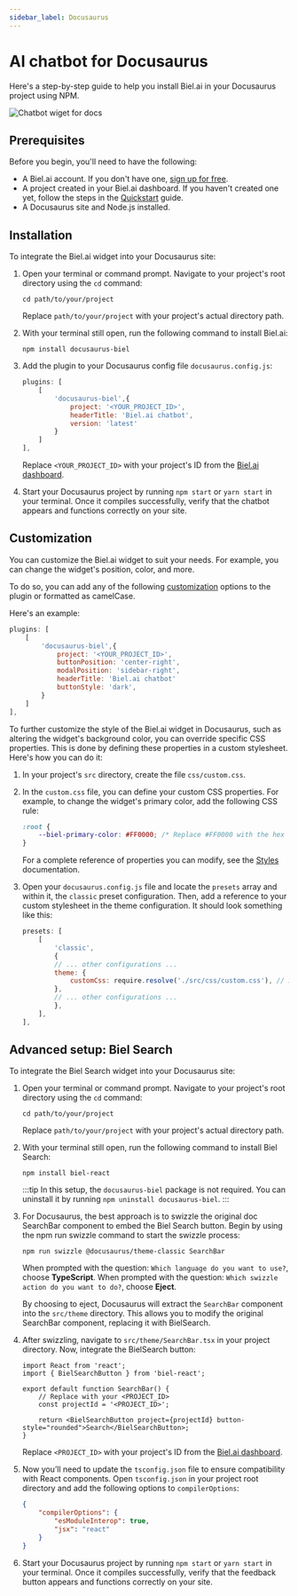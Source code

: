 ```yaml
---
sidebar_label: Docusaurus
---
```



# AI chatbot for Docusaurus

Here's a step-by-step guide to help you install Biel.ai in your Docusaurus project using NPM.

![Chatbot wiget for docs](./images/biel-widget-docs.png)

## Prerequisites

Before you begin, you'll need to have the following:

- A Biel.ai account. If you don't have one, [sign up for free](https://app.biel.ai/accounts/signup/).
- A project created in your Biel.ai dashboard. If you haven't created one yet, follow the steps in the [Quickstart](../quickstart.md#2-create-a-project) guide.
- A Docusaurus site and Node.js installed.

## Installation

To integrate the Biel.ai widget into your Docusaurus site:

1. Open your terminal or command prompt. Navigate to your project's root directory using the `cd` command:

    ```console
    cd path/to/your/project
    ```
    
    Replace `path/to/your/project` with your project's actual directory path.

1. With your terminal still open, run the following command to install Biel.ai:

    ```console
    npm install docusaurus-biel
    ```
    
1. Add the plugin to your Docusaurus config file `docusaurus.config.js`:

    ```js
    plugins: [
        [
            'docusaurus-biel',{
                project: '<YOUR_PROJECT_ID>',
                headerTitle: 'Biel.ai chatbot',
                version: 'latest'
            }
        ]
    ],
    ```

    Replace `<YOUR_PROJECT_ID>` with your project's ID from the [Biel.ai dashboard](../quickstart.md#2-create-a-project).

1. Start your Docusaurus project by running `npm start` or `yarn start` in your terminal. Once it compiles successfully, verify that the chatbot appears and functions correctly on your site.

## Customization

You can customize the Biel.ai widget to suit your needs. For example, you can change the widget's position, color, and more.

To do so, you can add any of the following [customization](../customization/layout.mdx) options to the plugin or formatted as camelCase.

Here's an example:

```js
plugins: [
    [
        'docusaurus-biel',{
            project: '<YOUR_PROJECT_ID>',
            buttonPosition: 'center-right',
            modalPosition: 'sidebar-right',
            headerTitle: 'Biel.ai chatbot'
            buttonStyle: 'dark',
        }
    ]
],
```

To further customize the style of the Biel.ai widget in Docusaurus, such as altering the widget's background color, you can override specific CSS properties. This is done by defining these properties in a custom stylesheet. Here's how you can do it:

1. In your project's `src` directory, create the file `css/custom.css`.

1. In the `custom.css` file, you can define your custom CSS properties. For example, to change the widget's primary color, add the following CSS rule:

    ```css
    :root {
        --biel-primary-color: #FF0000; /* Replace #FF0000 with the hex color code of your choice */
    }
    ```

    For a complete reference of properties you can modify, see the [Styles](../customization/styles) documentation.

1. Open your `docusaurus.config.js` file and locate the `presets` array and within it, the `classic` preset configuration. Then, add a reference to your custom stylesheet in the theme configuration. It should look something like this:

    ```js
    presets: [
        [
            'classic',
            {
            // ... other configurations ...
            theme: {
                customCss: require.resolve('./src/css/custom.css'), // Add this line
            },
            // ... other configurations ...
            },
        ],
    ],
    ```

## Advanced setup: Biel Search

To integrate the Biel Search widget into your Docusaurus site:

1. Open your terminal or command prompt. Navigate to your project's root directory using the `cd` command:

    ```console
    cd path/to/your/project
    ```

    Replace `path/to/your/project` with your project's actual directory path.

2. With your terminal still open, run the following command to install Biel Search:
    
    ```console
    npm install biel-react
    ```

    :::tip
    In this setup, the `docusaurus-biel` package is not required. You can uninstall it by running `npm uninstall docusaurus-biel`.
    :::

3. For Docusaurus, the best approach is to swizzle the original doc SearchBar component to embed the Biel Search button. Begin by using the npm run swizzle command to start the swizzle process:

    ```console
    npm run swizzle @docusaurus/theme-classic SearchBar
    ```
    When prompted with the question: `Which language do you want to use?`, choose **TypeScript**.
    When prompted with the question: `Which swizzle action do you want to do?`, choose **Eject**.

    By choosing to eject, Docusaurus will extract the `SearchBar` component into the `src/theme` directory. This allows you to modify the original SearchBar component, replacing it with BielSearch.

4. After swizzling, navigate to `src/theme/SearchBar.tsx` in your project directory. Now, integrate the BielSearch button:

    ```tsx
    import React from 'react';
    import { BielSearchButton } from 'biel-react';

    export default function SearchBar() {
        // Replace with your <PROJECT_ID>
        const projectId = '<PROJECT_ID>';

        return <BielSearchButton project={projectId} button-style="rounded">Search</BielSearchButton>;
    }
    ```

    Replace `<PROJECT_ID>` with your project's ID from the [Biel.ai dashboard](../quickstart.md#2-create-a-project).

5. Now you’ll need to update the `tsconfig.json` file to ensure compatibility with React components. Open `tsconfig.json` in your project root directory and add the following options to `compilerOptions`:
    ```json
    {
        "compilerOptions": {
            "esModuleInterop": true,
            "jsx": "react"
        }
    }
    ```

6. Start your Docusaurus project by running `npm start` or `yarn start` in your terminal. Once it compiles successfully, verify that the feedback button appears and functions correctly on your site.